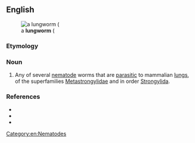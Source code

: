 ==English==
[[File:Angiostrongylus cantonensis.png|thumb|a '''lungworm''' ({{taxlink|Angiostrongylus cantonensis|species|ver=200711}}]]

===Etymology===
{{compound|en|lung|worm}}

===Noun===
{{en-noun}}

# Any of several [[nematode]] worms that are [[parasitic]] to mammalian [[lung]]s, of the superfamilies [[Metastrongylidae]] and {{taxlink|Trichostrongyloidea|superfamily|ver=220407}} in order [[Strongylida]].

===References===
* {{pedia}}
* {{specieslite|Strongylida}}
* {{comcatlite|Strongylida}}
[[Category:en:Nematodes]]